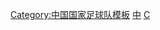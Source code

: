 {{国家队
 | name      = 2004年亚洲杯足球赛中国参赛名单
 | bg        = #EE1C25
 | fg        = yellow
 | bordercolor = yellow
 | country   = CHN
 | team link = 中国国家足球队
 | title     = 中国队参赛名单
 | flag      = the People's Republic of China
 | comp link = 2004年亚洲杯足球赛
 | comp      = 2004年亚洲杯足球赛（亚军）
 | pos1      = 1  | p1        = [[刘云飞 (1979年)|刘云飞]]
 | pos2      = 3  | p3        = [[孙祥]]
 | pos3      = 4  | p4        = [[张耀坤]]
 | pos4      = 5  | p5        = [[郑智]]
 | pos5      = 6  | p6        = [[邵佳一]]
 | pos6      = 7  | p7        = [[孙继海]]
 | pos7      = 8  | p8        = [[郑斌]]
 | pos8      = 9  | p9        = [[郝海东]]
 | pos9      = 11 | p11        = [[李毅 (足球运动员)|李毅]]
 | pos10     = 12 | p12       = [[魏新 (足球教练)|魏新]]
 | pos11     = 13 | p13       = [[徐云龙]]
 | pos12     = 14 | p14       = [[李玮锋]][[File:Captain sports.svg|15px]]
 | pos13     = 15 | p15       = [[肇俊哲]]
 | pos14     = 16 | p16       = [[季铭义]]
 | pos15     = 18 | p18       = [[李霄鹏]]
 | pos16     = 19 | p19       = [[张烁]]
 | pos17     = 21 | p21       = [[李明 (1971年)|李明]]
 | pos18     = 22 | p22       = [[阎嵩]]
 | pos19     = 23 | p23       = [[李健 (1977年)|李健]]
 | pos20     = 25 | p25       = [[周海滨]]
 | pos21     = 27 | p27       = [[周挺]]
 | pos22     = 29 | p29       = [[李金羽]]
 | coach     = [[阿里·哈恩|-{zh-hans:阿里·哈恩; zh-hk:阿里漢}-]]
}}<noinclude>
[[Category:中国国家足球队模板]]
[[Category:中国国家足球队运动员|中]]
[[Category:2004年亞洲盃參賽名單模板|C]]
</noinclude>